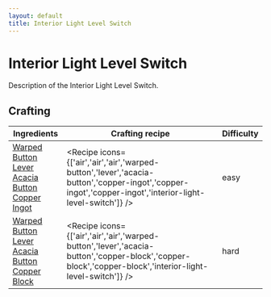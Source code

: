 ```yaml
---
layout: default
title: Interior Light Level Switch
---
```



Interior Light Level Switch
===================

Description of the Interior Light Level Switch.

## Crafting

| Ingredients | Crafting recipe | Difficulty |
| ----------- | --------------- | ------------- |
| [Warped Button](https://minecraft.wiki/w/Warped_Button)<br/>[Lever](https://minecraft.wiki/w/Lever)<br/>[Acacia Button](https://minecraft.wiki/w/Acacia_Button)<br/>[Copper Ingot](https://minecraft.wiki/w/Copper_Ingot) | <Recipe icons={['air','air','air','warped-button','lever','acacia-button','copper-ingot','copper-ingot','copper-ingot','interior-light-level-switch']} /> | easy |
| [Warped Button](https://minecraft.wiki/w/Warped_Button)<br/>[Lever](https://minecraft.wiki/w/Lever)<br/>[Acacia Button](https://minecraft.wiki/w/Acacia_Button)<br/>[Copper Block](https://minecraft.wiki/w/Copper_Block) | <Recipe icons={['air','air','air','warped-button','lever','acacia-button','copper-block','copper-block','copper-block','interior-light-level-switch']} /> | hard |

